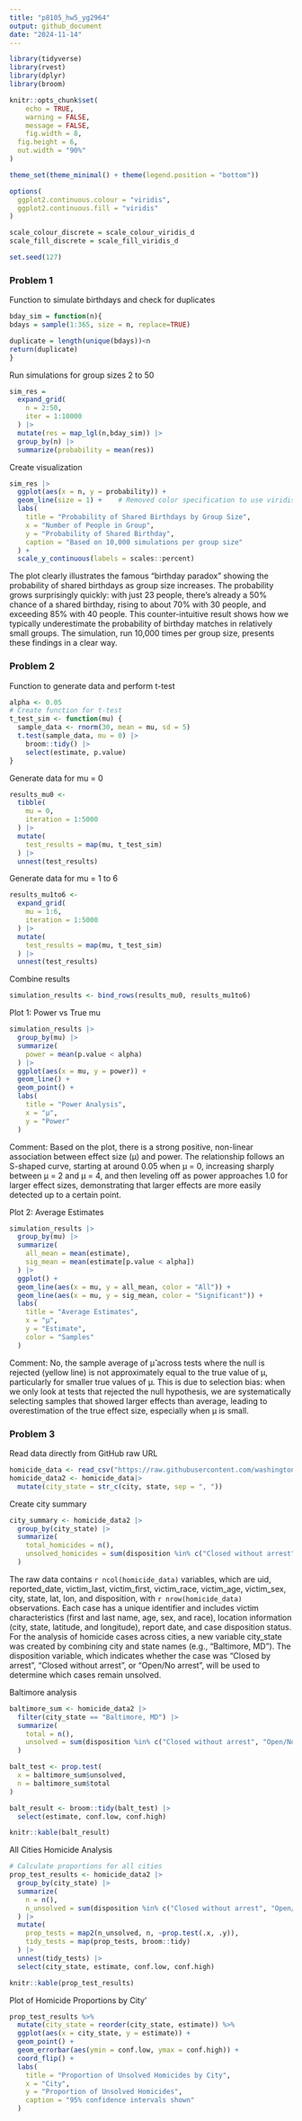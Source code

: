 ```yaml
---
title: "p8105_hw5_yg2964"
output: github_document
date: "2024-11-14"
---
```

```r
library(tidyverse)
library(rvest)
library(dplyr)
library(broom)

knitr::opts_chunk$set(
	echo = TRUE,
	warning = FALSE,
	message = FALSE,
	fig.width = 8, 
  fig.height = 6,
  out.width = "90%"
)

theme_set(theme_minimal() + theme(legend.position = "bottom"))

options(
  ggplot2.continuous.colour = "viridis",
  ggplot2.continuous.fill = "viridis"
)

scale_colour_discrete = scale_colour_viridis_d
scale_fill_discrete = scale_fill_viridis_d

set.seed(127)
```

### Problem 1
Function to simulate birthdays and check for duplicates
```r
bday_sim = function(n){
bdays = sample(1:365, size = n, replace=TRUE)

duplicate = length(unique(bdays))<n
return(duplicate)
}
```

Run simulations for group sizes 2 to 50
```r
sim_res =
  expand_grid(
    n = 2:50,
    iter = 1:10000
  ) |> 
  mutate(res = map_lgl(n,bday_sim)) |> 
  group_by(n) |> 
  summarize(probability = mean(res))
```

Create visualization
```r
sim_res |>
  ggplot(aes(x = n, y = probability)) +
  geom_line(size = 1) +    # Removed color specification to use viridis default
  labs(
    title = "Probability of Shared Birthdays by Group Size",
    x = "Number of People in Group",
    y = "Probability of Shared Birthday",
    caption = "Based on 10,000 simulations per group size"
  ) +
  scale_y_continuous(labels = scales::percent)
```
The plot clearly illustrates the famous "birthday paradox" showing the probability of shared birthdays as group size increases. The probability grows surprisingly quickly: with just 23 people, there's already a 50% chance of a shared birthday, rising to about 70% with 30 people, and exceeding 85% with 40 people. This counter-intuitive result shows how we typically underestimate the probability of birthday matches in relatively small groups. The simulation, run 10,000 times per group size, presents these findings in a clear way.

### Problem 2
Function to generate data and perform t-test
```r
alpha <- 0.05
# Create function for t-test
t_test_sim <- function(mu) {
  sample_data <- rnorm(30, mean = mu, sd = 5)
  t.test(sample_data, mu = 0) |>
    broom::tidy() |>
    select(estimate, p.value)
}
```

Generate data for mu = 0
```r
results_mu0 <- 
  tibble(
    mu = 0,
    iteration = 1:5000
  ) |>
  mutate(
    test_results = map(mu, t_test_sim)
  ) |>
  unnest(test_results)
```

Generate data for mu = 1 to 6
```r
results_mu1to6 <- 
  expand_grid(
    mu = 1:6,
    iteration = 1:5000
  ) |>
  mutate(
    test_results = map(mu, t_test_sim)
  ) |>
  unnest(test_results)
```

Combine results
```r
simulation_results <- bind_rows(results_mu0, results_mu1to6)
```

Plot 1: Power vs True mu
```r
simulation_results |>
  group_by(mu) |>
  summarize(
    power = mean(p.value < alpha)
  ) |>
  ggplot(aes(x = mu, y = power)) +
  geom_line() +
  geom_point() +
  labs(
    title = "Power Analysis",
    x = "μ",
    y = "Power"
  )
```
Comment: Based on the plot, there is a strong positive, non-linear association between effect size (μ) and power. The relationship follows an S-shaped curve, starting at around 0.05 when μ = 0, increasing sharply between μ = 2 and μ = 4, and then leveling off as power approaches 1.0 for larger effect sizes, demonstrating that larger effects are more easily detected up to a certain point.

Plot 2: Average Estimates
```r
simulation_results |>
  group_by(mu) |>
  summarize(
    all_mean = mean(estimate),
    sig_mean = mean(estimate[p.value < alpha])
  ) |>
  ggplot() +
  geom_line(aes(x = mu, y = all_mean, color = "All")) +
  geom_line(aes(x = mu, y = sig_mean, color = "Significant")) +
  labs(
    title = "Average Estimates",
    x = "μ",
    y = "Estimate",
    color = "Samples"
  )
```
Comment: No, the sample average of μ̂ across tests where the null is rejected (yellow line) is not approximately equal to the true value of μ, particularly for smaller true values of μ. This is due to selection bias: when we only look at tests that rejected the null hypothesis, we are systematically selecting samples that showed larger effects than average, leading to overestimation of the true effect size, especially when μ is small.

### Problem 3
Read data directly from GitHub raw URL
```r
homicide_data <- read_csv("https://raw.githubusercontent.com/washingtonpost/data-homicides/master/homicide-data.csv") 
homicide_data2 <- homicide_data|> 
  mutate(city_state = str_c(city, state, sep = ", "))
```

Create city summary 
```r
city_summary <- homicide_data2 |> 
  group_by(city_state) |> 
  summarize(
    total_homicides = n(),
    unsolved_homicides = sum(disposition %in% c("Closed without arrest", "Open/No arrest"))
  )
```
The raw data contains `r ncol(homicide_data)` variables, which are uid, reported_date, victim_last, victim_first, victim_race, victim_age, victim_sex, city, state, lat, lon, and disposition, with `r nrow(homicide_data)` observations. Each case has a unique identifier and includes victim characteristics (first and last name, age, sex, and race), location information (city, state, latitude, and longitude), report date, and case disposition status. For the analysis of homicide cases across cities, a new variable city_state was created by combining city and state names (e.g., "Baltimore, MD"). The disposition variable, which indicates whether the case was "Closed by arrest", "Closed without arrest", or "Open/No arrest", will be used to determine which cases remain unsolved.

Baltimore analysis
```r
baltimore_sum <- homicide_data2 |>  
  filter(city_state == "Baltimore, MD") |>  
  summarize(
    total = n(),
    unsolved = sum(disposition %in% c("Closed without arrest", "Open/No arrest"))
  )

balt_test <- prop.test(
  x = baltimore_sum$unsolved, 
  n = baltimore_sum$total
)

balt_result <- broom::tidy(balt_test) |> 
  select(estimate, conf.low, conf.high)

knitr::kable(balt_result)
```

All Cities Homicide Analysis
```r
# Calculate proportions for all cities
prop_test_results <- homicide_data2 |> 
  group_by(city_state) |> 
  summarize(
    n = n(),
    n_unsolved = sum(disposition %in% c("Closed without arrest", "Open/No arrest"))
  ) |> 
  mutate(
    prop_tests = map2(n_unsolved, n, ~prop.test(.x, .y)),
    tidy_tests = map(prop_tests, broom::tidy)
  ) |> 
  unnest(tidy_tests) |> 
  select(city_state, estimate, conf.low, conf.high)

knitr::kable(prop_test_results)
```

Plot of Homicide Proportions by City'
```r
prop_test_results %>% 
  mutate(city_state = reorder(city_state, estimate)) %>% 
  ggplot(aes(x = city_state, y = estimate)) +
  geom_point() +
  geom_errorbar(aes(ymin = conf.low, ymax = conf.high)) +
  coord_flip() +
  labs(
    title = "Proportion of Unsolved Homicides by City",
    x = "City",
    y = "Proportion of Unsolved Homicides",
    caption = "95% confidence intervals shown"
  )
```
